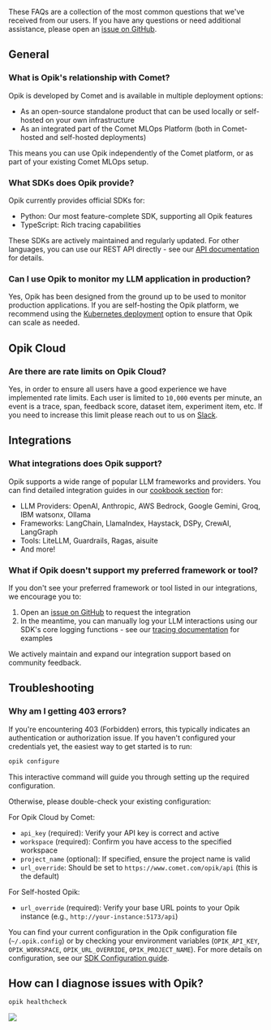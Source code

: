 These FAQs are a collection of the most common questions that we've received from our users. If you have any questions or need additional assistance,
please open an [issue on GitHub](https://github.com/comet-ml/opik/issues).

## General

### What is Opik's relationship with Comet?

Opik is developed by Comet and is available in multiple deployment options:
- As an open-source standalone product that can be used locally or self-hosted on your own infrastructure
- As an integrated part of the Comet MLOps Platform (both in Comet-hosted and self-hosted deployments)

This means you can use Opik independently of the Comet platform, or as part of your existing Comet MLOps setup.

### What SDKs does Opik provide?

Opik currently provides official SDKs for:
- Python: Our most feature-complete SDK, supporting all Opik features
- TypeScript: Rich tracing capabilities

These SDKs are actively maintained and regularly updated. For other languages, you can use our REST API directly - see our [API documentation](/docs/opik/reference/rest-api/overview) for details.

### Can I use Opik to monitor my LLM application in production?

Yes, Opik has been designed from the ground up to be used to monitor production applications. If you are self-hosting the
Opik platform, we recommend using the [Kubernetes deployment](/self-host/overview) option to ensure that Opik can scale as needed.

## Opik Cloud

### Are there are rate limits on Opik Cloud?

Yes, in order to ensure all users have a good experience we have implemented rate limits. Each user is limited to `10,000`
events per minute, an event is a trace, span, feedback score, dataset item, experiment item, etc. If you need to increase
this limit please reach out to us on [Slack](https://chat.comet.com).

## Integrations

### What integrations does Opik support?

Opik supports a wide range of popular LLM frameworks and providers. You can find detailed integration guides in our [cookbook section](/cookbook/overview#integration-examples) for:

- LLM Providers: OpenAI, Anthropic, AWS Bedrock, Google Gemini, Groq, IBM watsonx, Ollama
- Frameworks: LangChain, LlamaIndex, Haystack, DSPy, CrewAI, LangGraph
- Tools: LiteLLM, Guardrails, Ragas, aisuite
- And more!

### What if Opik doesn't support my preferred framework or tool?

If you don't see your preferred framework or tool listed in our integrations, we encourage you to:

1. Open an [issue on GitHub](https://github.com/comet-ml/opik/issues) to request the integration
2. In the meantime, you can manually log your LLM interactions using our SDK's core logging functions - see our [tracing documentation](/docs/opik/tracing/log_traces) for examples

We actively maintain and expand our integration support based on community feedback.

## Troubleshooting

### Why am I getting 403 errors?

If you're encountering 403 (Forbidden) errors, this typically indicates an authentication or authorization issue. If you haven't configured your credentials yet, the easiest way to get started is to run:
```bash
opik configure
```
This interactive command will guide you through setting up the required configuration.

Otherwise, please double-check your existing configuration:

For Opik Cloud by Comet:
- `api_key` (required): Verify your API key is correct and active
- `workspace` (required): Confirm you have access to the specified workspace
- `project_name` (optional): If specified, ensure the project name is valid
- `url_override`: Should be set to `https://www.comet.com/opik/api` (this is the default)

For Self-hosted Opik:
- `url_override` (required): Verify your base URL points to your Opik instance (e.g., `http://your-instance:5173/api`)

You can find your current configuration in the Opik configuration file (`~/.opik.config`) or by checking your environment variables (`OPIK_API_KEY`, `OPIK_WORKSPACE`, `OPIK_URL_OVERRIDE`, `OPIK_PROJECT_NAME`). For more details on configuration, see our [SDK Configuration guide](/docs/opik/tracing/sdk_configuration).

## How can I diagnose issues with Opik?

```bash
opik healthcheck
```

<Frame>
  <img src="../img/healthcheck.png" />
</Frame>
